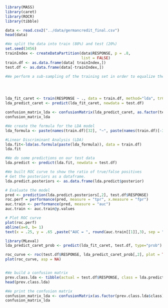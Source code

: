 ```r
library(MASS)
library(caret)
library(ROCR)
library(tibble)
```

```r
data <- read.csv2("../data/germancredit_final.csv")
head(data)

```


```r
#We split the data into train (80%) and test (20%)
set.seed(3456)
trainIndex <- createDataPartition(data$RESPONSE, p = .8,
                                  list = FALSE)
train.df <- as.data.frame(data[ trainIndex,])
test.df <- as.data.frame(data[-trainIndex,])

```

```r


#We perform a sub-sampling of the training set in order to equalize the amount of good ratings and bad ratings in the RESPONSE feature. We reduce the amount of "Good rating"





```

```r

lda_fit_caret <- train(RESPONSE ~ ., data = train.df, method="lda", trControl = trainControl(method = "cv", sampling = "down"))
lda_predict_caret <- predict(lda_fit_caret, newdata = test.df)

confusion_matrix_lda <- confusionMatrix(lda_predict_caret, as.factor(test.df$RESPONSE), positive= "Good Rating")
confusion_matrix_lda

```


```r
#We create the formula for the LDA model
lda_formula <- paste(names(train.df)[32], "~", paste(names(train.df)[-32], collapse=" + "))

#Linear Discriminant Analysis (LDA)
lda.fit<-lda(as.formula(paste(lda_formula)), data = train.df)
lda.fit

#We do some predictions on our test data
lda.predict <- predict(lda.fit, newdata = test.df)
```

```r

#We built ROC curve to show the ratio of true/false positives
# Get the posteriors as a dataframe.
lda.predict.posteriors <- as.data.frame(lda.predict$posterior)

# Evaluate the model
pred <- prediction(lda.predict.posteriors[,2], test.df$RESPONSE)
roc.perf = performance(pred, measure = "tpr", x.measure = "fpr")
auc.train <- performance(pred, measure = "auc")
auc.train <- auc.train@y.values

# Plot ROC curve
plot(roc.perf)
abline(a=0, b= 1)
text(x = .25, y = .65 ,paste("AUC = ", round(auc.train[[1]],3), sep = ""))

```

```r
library(MLeval)
lda_predict_caret_prob <- predict(lda_fit_caret, test.df, type="prob")

roc_curve <- roc(test.df$RESPONSE, lda_predict_caret_prob[,2], plot = TRUE, print.auc = TRUE)
plot(roc_curve, asp = NA)



```


```r
#We build a confusion matrix
prev.class.lda <- tibble(actual = test.df$RESPONSE, class = lda.predict$class)
head(prev.class.lda)

#We print the confusion matrix
confusion_matrix_lda <- confusionMatrix(as.factor(prev.class.lda$class), as.factor(prev.class.lda$actual), positive= "Good Rating")
confusion_matrix_lda
```


